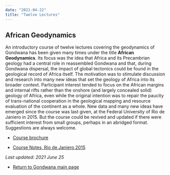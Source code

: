 ```yaml
---
date: "2021-04-22"
title: "Twelve Lectures"
---
```

## African Geodynamics


An introductory course of twelve lectures covering the geodynamics of Gondwana has been given many times under the title **African Geodynamics**.  Its focus was the idea that Africa and its Precambrian geology had a central role in reassembled Gondwana and that, during Gondwana dispersal, the impact of global tectonics could be found in the geological record of Africa itself. The motivation was to stimulate discussion and research into many new ideas that set the geology of Africa into its broader context. Participant interest tended to focus on the African margins and internal rifts rather than the onshore (and largely concealed solid) geology of Africa, even while the original intention was to repair the paucity of trans-national cooperation in the geological mapping and resource evaluation of the continent as a whole.  New data and many new ideas have emerged since the course was last given, at the Federal University of Rio de Janiero in 2015.  But the course could be revived and updated if there were sufficient interest from small groups, perhaps in an abridged format. Suggestions are always welcome. 


* [Course brochure](http://www.reeves.nl/upload/AfricanGeodynamicsBrochure.pdf)


* [Course Notes, Rio de Janiero 2015](http://www.reeves.nl/upload/Course-Notes-Rio-2015.pdf)

*Last updated: 2021 June 25*



* [Return to Gondwana main page](../../gondwana)

